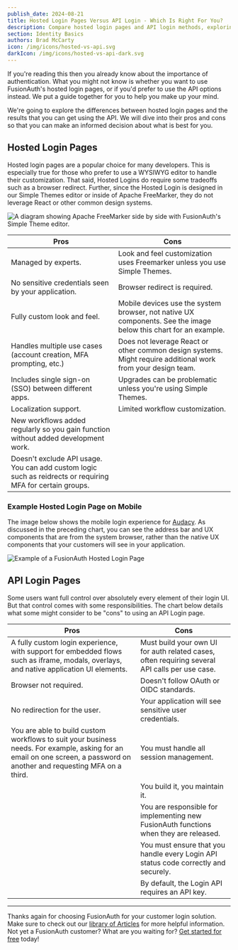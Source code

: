 ```yaml
---
publish_date: 2024-08-21
title: Hosted Login Pages Versus API Login - Which Is Right For You?
description: Compare hosted login pages and API login methods, exploring their pros and cons to help you choose the best authentication solution for your application.
section: Identity Basics
authors: Brad McCarty
icon: /img/icons/hosted-vs-api.svg
darkIcon: /img/icons/hosted-vs-api-dark.svg
---
```


If you're reading this then you already know about the importance of authentication. What you might not know is whether you want to use FusionAuth's hosted login pages, or if you'd prefer to use the API options instead. We put a guide together for you to help you make up your mind.

We're going to explore the differences between hosted login pages and the results that you can get using the API. We will dive into their pros and cons so that you can make an informed decision about what is best for you.

## Hosted Login Pages

Hosted login pages are a popular choice for many developers. This is especially true for those who prefer to use a WYSIWYG editor to handle their customization. That said, Hosted Logins do require some tradeoffs such as a browser redirect. Further, since the Hosted Login is designed in our Simple Themes editor or inside of Apache FreeMarker, they do not leverage React or other common design systems.

![A diagram showing Apache FreeMarker side by side with FusionAuth's Simple Theme editor.](/img/articles/hosted-vs-api/simple-vs-freemarker.png)

|Pros                                   |Cons                                   |
|-----                                  |-----                                  |
|Managed by experts.|Look and feel customization uses Freemarker unless you use Simple Themes.|
|No sensitive credentials seen by your application.|Browser redirect is required.|
|Fully custom look and feel.|Mobile devices use the system browser, not native UX components. See the image below this chart for an example.|
|Handles multiple use cases (account creation, MFA prompting, etc.)|Does not leverage React or other common design systems. Might require additional work from your design team.|
|Includes single sign-on (SSO) between different apps.|Upgrades can be problematic unless you're using Simple Themes.|
|Localization support.|Limited workflow customization.|
|New workflows added regularly so you gain function without added development work.||
|Doesn't exclude API usage. You can add custom logic such as reidrects or requiring MFA for certain groups.||

### Example Hosted Login Page on Mobile
The image below shows the mobile login experience for [Audacy](https://audacy.com). As discussed in the preceding chart, you can see the address bar and UX components that are from the system browser, rather than the native UX components that your customers will see in your application.

![Example of a FusionAuth Hosted Login Page](/img/articles/hosted-vs-api/built-with-fusionauth.png)

## API Login Pages

Some users want full control over absolutely every element of their login UI. But that control comes with some responsibilities. The chart below details what some might consider to be "cons" to using an API Login page.

| Pros | Cons |
|---|---|
| A fully custom login experience, with support for embedded flows  such as iframe, modals, overlays, and native application UI elements. | Must build your own UI for auth related cases, often requiring several API calls per use case. |
| Browser not required. | Doesn't follow OAuth or OIDC standards. |
| No redirection for the user. | Your application will see sensitive user credentials. |
| You are able to build custom workflows to suit your business needs. For example, asking for an email on one screen, a password on another and requesting MFA on a third. | You must handle all session management.  |
|  | You build it, you maintain it. |
|  | You are responsible for implementing new FusionAuth functions when they are released. |
|  | You must ensure that you handle every Login API status code correctly and securely. |
|  | By default, the Login API requires an API key. |
___

Thanks again for choosing FusionAuth for your customer login solution. Make sure to check out our [library of Articles](/articles) for more helpful information. Not yet a FusionAuth customer? What are you waiting for? [Get started for free](/download) today!
